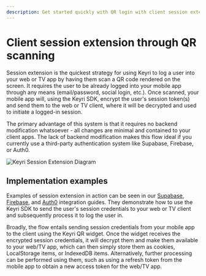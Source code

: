 ```yaml
---
description: Get started quickly with QR login with client session extension through the Keyri API.
---
```


# Client session extension through QR scanning

Session extension is the quickest strategy for using Keyri to log a user into your web or TV app by having them scan a QR code rendered on the screen. It requires the user to be already logged into your mobile app through any means (email/password, social login, etc.). Once scanned, your mobile app will, using the Keyri SDK, encrypt the user's session token(s) and send them to the web or TV client, where it will be decrypted and used to initiate a logged-in session.

The primary advantage of this system is that it requires no backend modification whatsoever - all changes are minimal and contained to your client apps. The lack of backend modification makes this flow ideal if you currently use a third-party authentication system like Supabase, Firebase, or Auth0.

![Keyri Session Extension Diagram](/sessionExtensionDiagram.png 'Keyri Session Extension Diagram')

## Implementation examples

Examples of session extension in action can be seen in our [Supabase](/integrations/supabase), [Firebase](/integrations/firebase/firebase-client-session-extension), and [Auth0](/integrations/auth0) integration guides. They demonstrate how to use the Keyri SDK to send the user's session credentials to your web or TV client and subsequently process it to log the user in.

Broadly, the flow entails sending session credentials from your mobile app to the client using the Keyri QR widget. Once the widget receives the encrypted session credentials, it will decrypt them and make them available to your web/TV app, which can then simply store them as cookies, LocalStorage items, or IndexedDB items. Alternatively, further processing can be performed using them, such as using a refresh token from the mobile app to obtain a new access token for the web/TV app.
